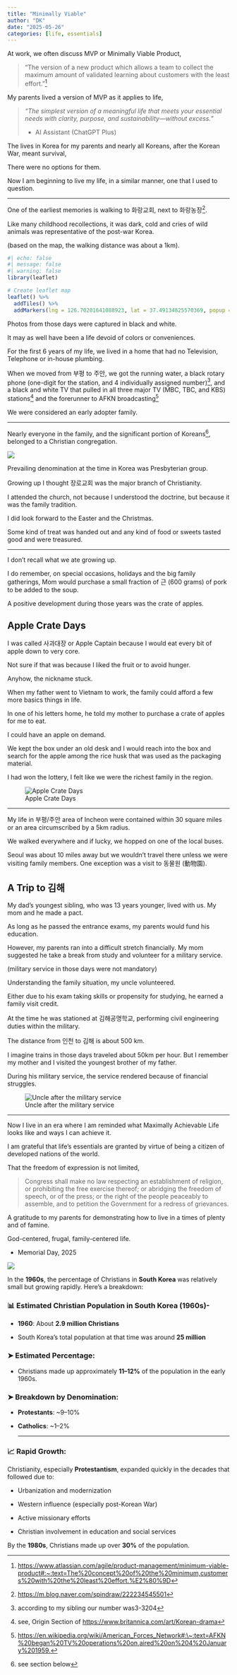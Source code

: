 ```yaml
---
title: "Minimally Viable"
author: "DK"
date: "2025-05-26"
categories: [life, essentials]
---
```


At work, we often discuss MVP or Minimally Viable Product,

> “The version of a new product which allows a team to collect the maximum amount of validated learning about customers with the least effort.”[^1]

[^1]: <https://www.atlassian.com/agile/product-management/minimum-viable-product#:~:text=The%20concept%20of%20the%20minimum,customers%20with%20the%20least%20effort.%E2%80%9D>

My parents lived a version of MVP as it applies to life,

> *"The simplest version of a meaningful life that meets your essential needs with clarity, purpose, and sustainability—without excess."*
>
> -   AI Assistant (ChatGPT Plus)

The lives in Korea for my parents and nearly all Koreans, after the Korean War, meant survival,

There were no options for them.

Now I am beginning to live my life, in a similar manner, one that I used to question.

------------------------------------------------------------------------

One of the earliest memories is walking to 화랑교회, next to 화랑농장[^2].

[^2]: <https://m.blog.naver.com/spindraw/222234545501>

Like many childhood recollections, it was dark, cold and cries of wild animals was representative of the post-war Korea.

(based on the map, the walking distance was about a 1km).

```r
#| echo: false
#| message: false
#| warning: false
library(leaflet)

# Create leaflet map
leaflet() %>%
  addTiles() %>%
  addMarkers(lng = 126.70201641088923, lat = 37.49134825570369, popup = "화랑농장")
```

Photos from those days were captured in black and white.

It may as well have been a life devoid of colors or conveniences.

For the first 6 years of my life, we lived in a home that had no Television, Telephone or in-house plumbing.

When we moved from 부평 to 주안, we got the running water, a black rotary phone (one-digit for the station, and 4 individually assigned number)^[according to my sibling our number was3-3204], and a black and white TV that pulled in all three major TV (MBC, TBC, and KBS) stations[^3] and the forerunner to AFKN broadcasting[^4]

[^3]: see, Origin Section of <https://www.britannica.com/art/Korean-drama>

[^4]: [https://en.wikipedia.org/wiki/American_Forces_Network#:\\\~:text=AFKN%20began%20TV%20operations%20on,aired%20on%204%20January%201959.](https://en.wikipedia.org/wiki/American_Forces_Network#:~:text=AFKN%20began%20TV%20operations%20on,aired%20on%204%20January%201959.){.uri}

We were considered an early adopter family.

------------------------------------------------------------------------

Nearly everyone in the family, and the significant portion of Koreans[^5], belonged to a Christian congregation.

[^5]: see section below

![](images/christians_korea.png)

Prevailing denomination at the time in Korea was Presbyterian group.

Growing up I thought 장로교회 was the major branch of Christianity.

I attended the church, not because I understood the doctrine, but because it was the family tradition.

I did look forward to the Easter and the Christmas.

Some kind of treat was handed out and any kind of food or sweets tasted good and were treasured.

------------------------------------------------------------------------

I don't recall what we ate growing up.

I do remember, on special occasions, holidays and the big family gatherings, Mom would purchase a small fraction of 근 (600 grams) of pork to be added to the soup.

A positive development during those years was the crate of apples.

## Apple Crate Days

I was called 사과대장 or Apple Captain because I would eat every bit of apple down to very core.

Not sure if that was because I liked the fruit or to avoid hunger.

Anyhow, the nickname stuck.

When my father went to Vietnam to work, the family could afford a few more basics things in life.

In one of his letters home, he told my mother to purchase a crate of apples for me to eat.

I could have an apple on demand.

We kept the box under an old desk and I would reach into the box and search for the apple among the rice husk that was used as the packaging material.

I had won the lottery, I felt like we were the richest family in the region.

![Apple Crate Days](images/EPSON017-EDIT.jpg)

------------------------------------------------------------------------

My life in 부평/주안 area of Incheon were contained within 30 square miles or an area circumscribed by a 5km radius.

We walked everywhere and if lucky, we hopped on one of the local buses.

Seoul was about 10 miles away but we wouldn't travel there unless we were visiting family members. One exception was a visit to 동물원 (動物園).

## A Trip to 김해

My dad's youngest sibling, who was 13 years younger, lived with us. My mom and he made a pact.

As long as he passed the entrance exams, my parents would fund his education.

However, my parents ran into a difficult stretch financially. My mom suggested he take a break from study and volunteer for a military service.

(military service in those days were not mandatory)

Understanding the family situation, my uncle volunteered.

Either due to his exam taking skills or propensity for studying, he earned a family visit credit.

At the time he was stationed at 김해공명학교, performing civil engineering duties within the military.

The distance from 인천 to 김해 is about 500 km.

I imagine trains in those days traveled about 50km per hour. But I remember my mother and I visited the youngest brother of my father.

During his military service, the service rendered because of financial struggles.

![Uncle after the military service](images/EPSON019-EDIT.jpg)

------------------------------------------------------------------------

Now I live in an era where I am reminded what Maximally Achievable Life looks like and ways I can achieve it.

I am grateful that life's essentials are granted by virtue of being a citizen of developed nations of the world.

That the freedom of expression is not limited,

> Congress shall make no law respecting an establishment of religion, or prohibiting the free exercise thereof; or abridging the freedom of speech, or of the press; or the right of the people peaceably to assemble, and to petition the Government for a redress of grievances.

A gratitude to my parents for demonstrating how to live in a times of plenty and of famine.

God-centered, frugal, family-centered life.

-   Memorial Day, 2025

![](images/20250515_113048.jpg)

In the **1960s**, the percentage of Christians in **South Korea** was relatively small but growing rapidly. Here's a breakdown:

### 📊 Estimated Christian Population in South Korea (1960s)-

-   **1960**: About **2.9 million Christians**

<!-- -->

-   South Korea's total population at that time was around **25 million**

### ➤ Estimated Percentage:

-   Christians made up approximately **11–12%** of the population in the early 1960s.

### ➤ Breakdown by Denomination:

-   **Protestants**: \~9–10%

<!-- -->

-   **Catholics**: \~1–2%

    ------------------------------------------------------------------------

### 📈 Rapid Growth:

Christianity, especially **Protestantism**, expanded quickly in the decades that followed due to:

-   Urbanization and modernization

<!-- -->

-   Western influence (especially post-Korean War)

-   Active missionary efforts

-   Christian involvement in education and social services

By the **1980s**, Christians made up over **30%** of the population.
